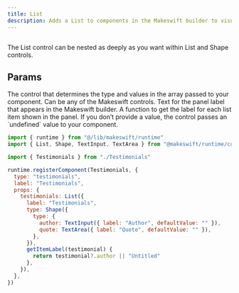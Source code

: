 ```yaml
---
title: List
description: Adds a List to components in the Makeswift builder to visually display an `array` prop. Each item in the list has a value defined using another control.
---
```


<Frame type="glass" caption="">
  <img src="" />
</Frame>

The List control can be nested as deeply as you want within List and Shape controls.

## Params

<ParamField query="type" type="ControlDefinition" required>
  The control that determines the type and values in the array passed to your
  component. Can be any of the Makeswift controls.
</ParamField>

<ParamField query="label" type="string" default="List">
  Text for the panel label that appears in the Makeswift builder.
</ParamField>

<ParamField query="getItemLabel" type="(item: T) => string" default="undefined">
  A function to get the label for each list item shown in the panel. If you
  don’t provide a value, the control passes an `undefined` value to your
  component.
</ParamField>

<RequestExample>

```jsx /components/Testimonials/Testimonials.makeswift.js
import { runtime } from "@/lib/makeswift/runtime"
import { List, Shape, TextInput, TextArea } from "@makeswift/runtime/controls"

import { Testimonials } from "./Testimonials"

runtime.registerComponent(Testimonials, {
  type: "testimonials",
  label: "Testimonials",
  props: {
    testimonials: List({
      label: "Testimonials",
      type: Shape({
        type: {
          author: TextInput({ label: "Author", defaultValue: "" }),
          quote: TextArea({ label: "Quote", defaultValue: "" }),
        },
      }),
      getItemLabel(testimonial) {
        return testimonial?.author || "Untitled"
      },
    }),
  },
})
```

</RequestExample>
